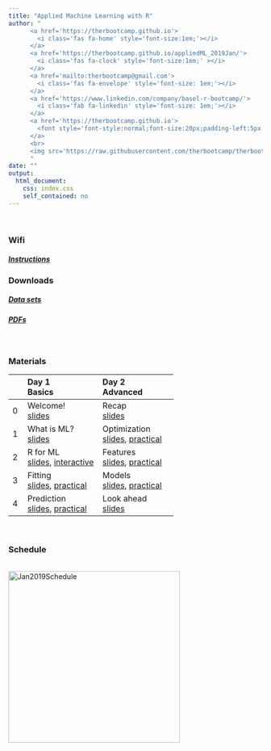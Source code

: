 ```yaml
---
title: "Applied Machine Learning with R"
author: "
      <a href='https://therbootcamp.github.io'>
        <i class='fas fa-home' style='font-size:1em;'></i>
      </a>
      <a href='https://therbootcamp.github.io/appliedML_2019Jan/'>
        <i class='fas fa-clock' style='font-size:1em;' ></i>
      </a>
      <a href='mailto:therbootcamp@gmail.com'>
        <i class='fas fa-envelope' style='font-size: 1em;'></i>
      </a>
      <a href='https://www.linkedin.com/company/basel-r-bootcamp/'>
        <i class='fab fa-linkedin' style='font-size: 1em;'></i>
      </a>
      <a href='https://therbootcamp.github.io'>
        <font style='font-style:normal;font-size:20px;padding-left:5px'>Basel R Bootcamp</font>
      </a>
      <br>
      <img src='https://raw.githubusercontent.com/therbootcamp/therbootcamp.github.io/master/_sessions/_image/by-sa.png' style= 'height:16.7px;vertical-align:baseline'/><font style='font-style:normal;font-size:20px;padding-left:9.4px'>January 2019</font>
      "
date: ""
output:
  html_document:
    css: index.css
    self_contained: no
---
```


<br>

### Wifi

##### [**Instructions**](https://raw.githubusercontent.com/therbootcamp/therbootcamp.github.io/master/_sessions/_image/wifi_struct.png)

### Downloads

##### [**Data sets**](https://raw.githubusercontent.com/therbootcamp/appliedML_2019Jan/master/1_Data/baselrbootcamp_appliedML_data.zip)

##### [**PDFs**](https://raw.githubusercontent.com/therbootcamp/appliedML_2019Jan/master/_sessions/_pdf/AppliedMLWithR_pdfs.zip)

<br>

### Materials

|  | Day 1<br>Basics| Day 2<br>Advanced| 
|:--|:-------------|:-------------|
|0| Welcome!<br>[slides](_sessions/Welcome/Welcome.html) | Recap<br>[slides](_sessions/Recap/Recap.html)|
|1| What is ML?<br>[slides](_sessions/WhatIsML/WhatIsML.html)| Optimization<br>[slides](_sessions/Optimization/Optimization.html), [practical](_sessions/Optimization/Optimization_practical.html)|
|2| R for ML <br>[slides](_sessions/RforML/RforML.html), [interactive](_sessions/RforML/RforML_interactive.R) | Features<br>[slides](_sessions/Features/Features.html), [practical](_sessions/Features/Features_practical.html)|
|3| Fitting<br>[slides](_sessions/Fitting/Fitting.html), [practical](_sessions/Fitting/Fitting_practical.html) | Models<br>[slides](_sessions/Models/Models.html), [practical](_sessions/Models/Models_practical.html)|
|4|Prediction <br>[slides](_sessions/Prediction/Prediction.html), [practical](_sessions/Prediction/Prediction_practical.html) | Look ahead<br> [slides](_sessions/LookAhead/LookAhead.html)|

<br>

### Schedule

<p align="center"><br>
    <img border="0" alt="Jan2019Schedule" src="https://raw.githubusercontent.com/therbootcamp/therbootcamp.github.io/master/_sessions/_image/schedule_2019Jan_ML.png" style="width:340px"></a><br>

<!---


<table cellspacing=0 cellpadding=0 margin=0 padding=0 class="my-table">

<col width="10%">
<col width="40%">
<col width="40%">

<tr>
  <th style="text-align:left"> &nbsp; </th>
  <th style="text-align:left">Day 1 - Basic</th>
  <th style="text-align:left">Day 2 - Advanced</th>
</tr>
  
<tr>  
   <th>9:00</th>
   <td class="td-special-blue">Welcome</td>
   <td class="td-special-blue">Recap</td>
</tr>

<tr>
  <th>9:30</th>
  <td class="td-red" rowspan = 1><e>What is ML</e></td>
  <td class="td-grey" rowspan = 5><e>Optimization</e><br>
    <font class="sub">Practical</font>
  </td>
</tr>
 
<tr>
  <th>10:00</th>
  <td class="td-red" rowspan=4><e>R for ML</e><br>
    <font class="sub">Interactive</font><br>
  </td>
  <td> &nbsp; </td>
</tr>
  
<tr> <th>&nbsp;</th> </tr>
<tr> <th>&nbsp;</th> </tr>
<tr> <th>&nbsp;</th> </tr>
  
<tr>
  <th align="right">12:00</th>
  <td rowspan = 2 class="td-special-grey">Lunch
  <td rowspan = 2 class="td-special-grey">Lunch
</tr>

<tr>
   <th>&nbsp;</th>
</tr>

<tr>
   <th align="right">13:00</th>
   <td class="td-grey" rowspan = 5 ><e>Fitting</e><br>
   <font class="sub">Practical</font><br>
   <td class="td-grey" rowspan = 5 ><e>Models</e><br>
   <font class="sub">Practical</font><br>
</tr>

<tr> <th>&nbsp;</th> </tr>
<tr> <th>&nbsp;</th> </tr>
<tr> <th>&nbsp;</th> </tr>
<tr> <th>&nbsp;</th> </tr>

<tr>
   <th align="right">15:30</th>
   <td class="td-grey" rowspan = 5 ><e>Prediction</e><br>
   <font class="sub">Practical</font><br>
   <td class="td-grey" rowspan = 4 ><e>Features</e><br>
</tr>

<tr> <th align="right">&nbsp;</th> </tr>
<tr> <th align="right">&nbsp;</th> </tr>
<tr> <th align="right">&nbsp;</th> </tr>

<tr>
   <th align="right">17:30</th>
   <td class="td-red" valign="top"><e>Looking forward</e>
</tr>

<tr>
   <th align="right">18:00</th>
   <td class="td-special-blue"> Wrap-up
   <td class="td-special-grey"> Apero</tr>
</tr>
</table>
  
--->




